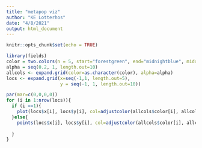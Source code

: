 ```yaml
---
title: "metapop viz"
author: "KE Lotterhos"
date: "4/8/2021"
output: html_document
---
```


```r
knitr::opts_chunk$set(echo = TRUE)
```

```r
library(fields)
color = two.colors(n = 5, start="forestgreen", end="midnightblue", middle = "mediumturquoise" )
alpha = seq(0.2, 1, length.out=10)
allcols <- expand.grid(color=as.character(color), alpha=alpha)
locs <- expand.grid(x=seq(-1,1, length.out=5),
                    y = seq(-1, 1, length.out=10))

par(mar=c(0,0,0,0))
for (i in 1:nrow(locs)){
  if (i ==1){
    plot(locs$x[i], locs$y[i], col=adjustcolor(allcols$color[i], allcols$alpha[i]), xaxt="n", yaxt="n", xlab="", ylab="", bty="n", cex=5, pch=20, xlim=c(-1,1), ylim=c(-1,1))
  }else{
    points(locs$x[i], locs$y[i], col=adjustcolor(allcols$color[i], allcols$alpha[i]), pch=20, cex=5)
    
  }
}

```
